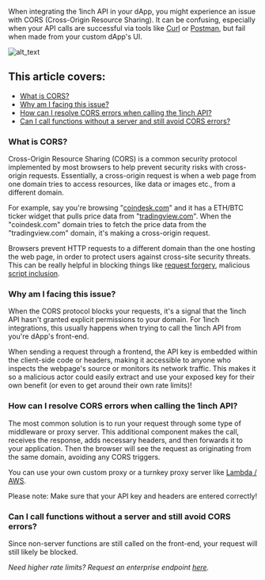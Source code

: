 When integrating the 1inch API in your dApp, you might experience an issue with CORS (Cross-Origin Resource Sharing). It can be confusing, especially when your API calls are successful via tools like [Curl](https://curl.se/) or [Postman](https://www.postman.com/), but fail when made from your custom dApp's UI.

![alt_text](./assets/CORS-error.png "image_tooltip")

## This article covers:
- [What is CORS?](#what-is-cors)
- [Why am I facing this issue?](#why-am-i-facing-this-issue)
- [How can I resolve CORS errors when calling the 1inch API?](#how-can-i-resolve-cors-errors-when-calling-the-1inch-api)
- [Can I call functions without a server and still avoid CORS errors?](#can-i-call-functions-without-a-server-and-still-avoid-cors-errors)

### What is CORS?
Cross-Origin Resource Sharing (CORS) is a common security protocol implemented by most browsers to help prevent security risks with cross-origin requests. Essentially, a cross-origin request is when a web page from one domain tries to access resources, like data or images etc., from a different domain.

For example, say you're browsing "[coindesk.com](https://www.coindesk.com/%5C)" and it has a ETH/BTC ticker widget that pulls price data from "[tradingview.com](https://www.tradingview.com/)". When the "coindesk.com" domain tries to fetch the price data from the "tradingview.com" domain, it's making a cross-origin request.

Browsers prevent HTTP requests to a different domain than the one hosting the web page, in order to protect users against cross-site security threats. This can be really helpful in blocking things like [request forgery](https://owasp.org/www-community/attacks/csrf), malicious [script inclusion](https://owasp.org/www-project-web-security-testing-guide/v41/4-Web_Application_Security_Testing/11-Client_Side_Testing/13-Testing_for_Cross_Site_Script_Inclusion).

### Why am I facing this issue? 
When the CORS protocol blocks your requests, it's a signal that the 1inch API hasn't granted explicit permissions to your domain. For 1inch integrations, this usually happens when trying to call the 1inch API from you're dApp's front-end.

When sending a request through a frontend, the API key is embedded within the client-side code or headers, making it accessible to anyone who inspects the webpage's source or monitors its network traffic. This makes it so a malicious actor could easily extract and use your exposed key for their own benefit (or even to get around their own rate limits)!

### How can I resolve CORS errors when calling the 1inch API?
The most common solution is to run your request through some type of middleware or proxy server. This additional component makes the call, receives the response, adds necessary headers, and then forwards it to your application. Then the browser will see the request as originating from the same domain, avoiding any CORS triggers.

You can use your own custom proxy or a turnkey proxy server like [Lambda / AWS](https://docs.aws.amazon.com/apigateway/latest/developerguide/set-up-lambda-integrations.html).

Please note: Make sure that your API key and headers are entered correctly!

### Can I call functions without a server and still avoid CORS errors?
Since non-server functions are still called on the front-end, your request will still likely be blocked.

*Need higher rate limits? Request an enterprise endpoint [here](https://portal.1inch.dev/enterprise).*
